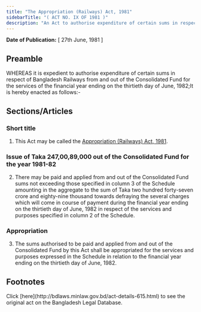 ```yaml
---
title: "The Appropriation (Railways) Act, 1981"
sidebarTitle: "( ACT NO. IX OF 1981 )"
description: "An Act to authorise expenditure of certain sums in respect of Bangladesh Railways from and out of the Consolidated Fund for the services of the financial year ending on the thirtieth day of June, 1982."
---
```


**Date of Publication:** [ 27th June, 1981 ]

## Preamble

WHEREAS it is expedient to authorise expenditure of certain sums in respect of Bangladesh Railways from and out of the Consolidated Fund for the services of the financial year ending on the thirtieth day of June, 1982;It is hereby enacted as follows:-

## Sections/Articles

### Short title

1. This Act may be called the [Appropriation (Railways) Act, 1981](/laws/act-615 "Appropriation (Railways) Act, 1981").

### Issue of Taka 247,00,89,000 out of the Consolidated Fund for the year 1981-82

2. There may be paid and applied from and out of the Consolidated Fund sums not exceeding those specified in column 3 of the Schedule amounting in the aggregate to the sum of Taka two hundred forty-seven crore and eighty-nine thousand towards defraying the several charges which will come in course of payment during the financial year ending on the thirtieth day of June, 1982 in respect of the services and purposes specified in column 2 of the Schedule.

### Appropriation

3. The sums authorised to be paid and applied from and out of the Consolidated Fund by this Act shall be appropriated for the services and purposes expressed in the Schedule in relation to the financial year ending on the thirtieth day of June, 1982.

## Footnotes

<Note>
  Click [here](http://bdlaws.minlaw.gov.bd/act-details-615.html) to see the original act on the Bangladesh Legal Database.
</Note>
